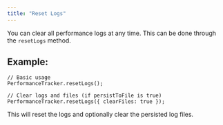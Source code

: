 ```yaml
---
title: "Reset Logs"
---
```


You can clear all performance logs at any time. This can be done through the `resetLogs` method.

## Example:

```tsx
// Basic usage
PerformanceTracker.resetLogs();

// Clear logs and files (if persistToFile is true)
PerformanceTracker.resetLogs({ clearFiles: true });
```

This will reset the logs and optionally clear the persisted log files.